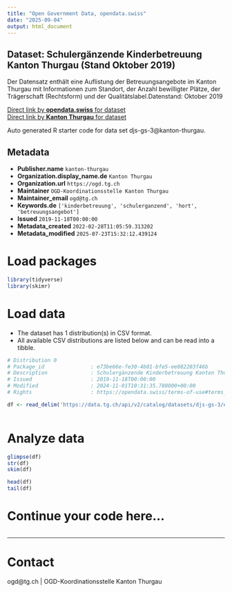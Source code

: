 ```yaml
---
title: "Open Government Data, opendata.swiss"
date: "2025-09-04"
output: html_document
---
```


## Dataset: Schulergänzende Kinderbetreuung Kanton Thurgau (Stand Oktober 2019)

Der Datensatz enthält eine Auflistung der Betreuungsangebote im Kanton Thurgau mit Informationen zum Standort, der Anzahl bewilligter Plätze, der Trägerschaft (Rechtsform) und der Qualitätslabel.Datenstand: Oktober 2019

[Direct link by **opendata.swiss** for dataset](https://opendata.swiss/de/dataset/schulerganzende-kinderbetreuung-kanton-thurgau-stand-oktober-2019)<br>
[Direct link by **Kanton Thurgau** for dataset](https://data.tg.ch/explore/dataset/djs-gs-3/)

Auto generated R starter code for data set djs-gs-3@kanton-thurgau.

## Metadata

- **Publisher.name** `kanton-thurgau`
- **Organization.display_name.de** `Kanton Thurgau`
- **Organization.url** `https://ogd.tg.ch`
- **Maintainer** `OGD-Koordinationsstelle Kanton Thurgau`
- **Maintainer_email** `ogd@tg.ch`
- **Keywords.de** `['kinderbetreuung', 'schulerganzend', 'hort', 'betreuungsangebot']`
- **Issued** `2019-11-18T00:00:00`
- **Metadata_created** `2022-02-28T11:05:59.313202`
- **Metadata_modified** `2025-07-23T15:32:12.439124`


# Load packages

```r

library(tidyverse)
library(skimr)

```

# Load data

-   The dataset has 1 distribution(s) in CSV format.
-   All available CSV distributions are listed below and can be read into a tibble.

```r

# Distribution 0
# Package_id               : e73be66e-fe30-4b01-bfe5-ee082203f46b
# Description              : Schulergänzende Kinderbetreuung Kanton Thurgau (Stand Oktober 2019) (csv)
# Issued                   : 2019-11-18T00:00:00
# Modified                 : 2024-11-01T10:31:35.780000+00:00
# Rights                   : https://opendata.swiss/terms-of-use#terms_by

df <- read_delim('https://data.tg.ch/api/v2/catalog/datasets/djs-gs-3/exports/csv?use_labels=true')



```

# Analyze data

```r

glimpse(df)
str(df)
skim(df)

head(df)
tail(df)

```

# Continue your code here...

```r

```

------------------------------------------------------------------------

# Contact

ogd@tg.ch | OGD-Koordinationsstelle Kanton Thurgau
